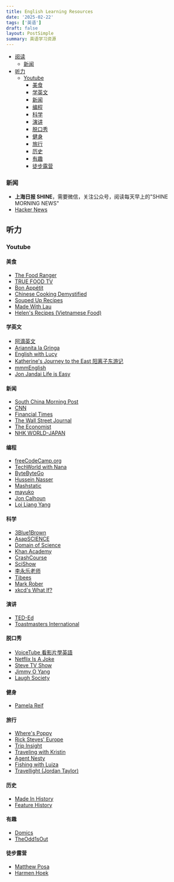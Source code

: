 ```yaml
---
title: English Learning Resources
date: '2025-02-22'
tags: ['英语']
draft: false
layout: PostSimple
summary: 英语学习资源
---
```


- [阅读](#阅读)
  - [新闻](#新闻)
- [听力](#听力)
  - [Youtube](#youtube)
    - [美食](#美食)
    - [学英文](#学英文)
    - [新闻](#新闻)
    - [编程](#编程)
    - [科学](#科学)
    - [演讲](#演讲)
    - [脱口秀](#脱口秀)
    - [健身](#健身)
    - [旅行](#旅行)
    - [历史](#历史)
    - [有趣](#有趣)
    - [徒步露营](#徒步露营)

### 新闻

- **上海日报 SHINE**，需要微信，关注公众号，阅读每天早上的"SHINE MORNING NEWS"
- [Hacker News](https://news.ycombinator.com/)

## 听力

### Youtube

#### 美食

- [The Food Ranger](https://www.youtube.com/@thefoodranger/videos)
- [TRUE FOOD TV](https://www.youtube.com/@TrueFoodTV/videos)
- [Bon Appétit](https://www.youtube.com/@bonappetit/videos)
- [Chinese Cooking Demystified](https://www.youtube.com/@ChineseCookingDemystified/videos)
- [Souped Up Recipes](https://www.youtube.com/@SoupedUpRecipes/videos)
- [Made With Lau](https://www.youtube.com/@MadeWithLau/videos)
- [Helen's Recipes (Vietnamese Food)](https://www.youtube.com/@HelenRecipes/videos)

#### 学英文

- [阿滴英文](https://www.youtube.com/@rayduenglish/videos)
- [Ariannita la Gringa](https://www.youtube.com/@ariannitalagringa/videos)
- [English with Lucy](https://www.youtube.com/@EnglishwithLucy/videos)
- [Katherine's Journey to the East 阳离子东游记](https://www.youtube.com/@kats_journey_east/videos)
- [mmmEnglish](https://www.youtube.com/@mmmEnglish_Emma/videos)
- [Jon Jandai Life is Easy](https://www.youtube.com/@JonJandaiLifeisEasy/videos)

#### 新闻

- [South China Morning Post](https://www.youtube.com/@SouthChinaMorningPost/videos)
- [CNN](https://www.youtube.com/@CNN/videos)
- [Financial Times](https://www.youtube.com/@FinancialTimes/videos)
- [The Wall Street Journal](https://www.youtube.com/@wsj/videos)
- [The Economist](https://www.youtube.com/@TheEconomist/videos)
- [NHK WORLD-JAPAN](https://www.youtube.com/@NHKWORLDJAPAN/videos)

#### 编程

- [freeCodeCamp.org](https://www.youtube.com/@freecodecamp/videos)
- [TechWorld with Nana](https://www.youtube.com/@TechWorldwithNana/videos)
- [ByteByteGo](https://www.youtube.com/@ByteByteGo/videos)
- [Hussein Nasser](https://www.youtube.com/@hnasr/videos)
- [Mashstatic](https://www.youtube.com/@mashstatic/videos)
- [mayuko](https://www.youtube.com/@hellomayuko/videos)
- [Jon Calhoun](https://www.youtube.com/@joncalhoun/videos)
- [Loi Liang Yang](https://www.youtube.com/@LoiLiangYang/videos)

#### 科学

- [3Blue1Brown](https://www.youtube.com/@3blue1brown/videos)
- [AsapSCIENCE](https://www.youtube.com/@AsapSCIENCE/videos)
- [Domain of Science](https://www.youtube.com/@domainofscience/videos)
- [Khan Academy](https://www.youtube.com/@khanacademy/videos)
- [CrashCourse](https://www.youtube.com/@crashcourse/videos)
- [SciShow](https://www.youtube.com/@SciShow/videos)
- [李永乐老师](https://www.youtube.com/@TchLiyongle/videos)
- [Tibees](https://www.youtube.com/@tibees/videos)
- [Mark Rober](https://www.youtube.com/@MarkRober/videos)
- [xkcd's What If?](https://www.youtube.com/@xkcd_whatif/videos)

#### 演讲

- [TED-Ed](https://www.youtube.com/@TEDEd/videos)
- [Toastmasters International](https://www.youtube.com/@toastmasters/videos)

#### 脱口秀

- [VoiceTube 看影片學英語](https://www.youtube.com/@VoiceTubeTV/videos)
- [Netflix Is A Joke](https://www.youtube.com/@netflixisajoke/videos)
- [Steve TV Show](https://www.youtube.com/@SteveTVShow/videos)
- [Jimmy O Yang](https://www.youtube.com/@LowballJim/videos)
- [Laugh Society](https://www.youtube.com/@OfficialLaughSociety/videos)

#### 健身

- [Pamela Reif](https://www.youtube.com/@PamelaRf1/videos)

#### 旅行

- [Where's Poppy](https://www.youtube.com/@WheresPoppy/videos)
- [Rick Steves' Europe](https://www.youtube.com/@RickStevesEuropeOfficial/videos)
- [Trip Insight](https://www.youtube.com/@tripinsight.travel/videos)
- [Traveling with Kristin](https://www.youtube.com/@TravelingwithKristin/videos)
- [Agent Nesty](https://www.youtube.com/@AgentNesty/videos)
- [Fishing with Luiza](https://www.youtube.com/@FishingwithLuiza/videos)
- [Travellight (Jordan Taylor)](https://www.youtube.com/@Travellight21/videos)

#### 历史

- [Made In History](https://www.youtube.com/@MadeInHistory/videos)
- [Feature History](https://www.youtube.com/@FeatureHistory/videos)

#### 有趣

- [Domics](https://www.youtube.com/@Domics/videos)
- [TheOdd1sOut](https://www.youtube.com/@theodd1sout/videos)

#### 徒步露营

- [Matthew Posa](https://www.youtube.com/@MatthewPosa/videos)
- [Harmen Hoek](https://www.youtube.com/@HarmenHoek/videos)
